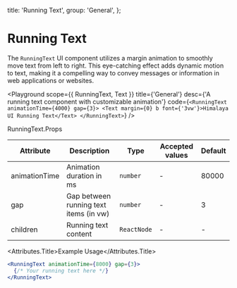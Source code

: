 
  title: 'Running Text',
  group: 'General',
};

# Running Text

The `RunningText` UI component utilizes a margin animation to smoothly move text from left to right. This eye-catching effect adds dynamic motion to text, making it a compelling way to convey messages or information in web applications or websites.

<Playground
  scope={{ RunningText, Text }}
  title={'General'}
  desc={'A running text component with customizable animation'}
  code={`
<RunningText animationTime={4000} gap={3}>
  <Text margin={0} b font={'3vw'}>Himalaya UI Running Text</Text>
</RunningText>
  `}
/>

<Attributes edit="/pages/components/running-text.mdx" >
<Attributes.Title>RunningText.Props</Attributes.Title>

| Attribute     | Description                            | Type        | Accepted values | Default |
| ------------- | -------------------------------------- | ----------- | --------------- | ------- |
| animationTime | Animation duration in ms               | `number`    | -               | 80000   |
| gap           | Gap between running text items (in vw) | `number`    | -               | 3       |
| children      | Running text content                   | `ReactNode` | -               | -       |

<Attributes.Title>Example Usage</Attributes.Title>

```jsx
<RunningText animationTime={8000} gap={3}>
  {/* Your running text here */}
</RunningText>
```

</Attributes >
